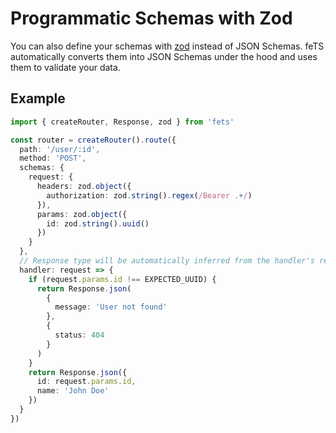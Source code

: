 # Programmatic Schemas with Zod

You can also define your schemas with [zod](https://zod.dev/) instead of JSON Schemas. feTS
automatically converts them into JSON Schemas under the hood and uses them to validate your data.

## Example

```typescript
import { createRouter, Response, zod } from 'fets'

const router = createRouter().route({
  path: '/user/:id',
  method: 'POST',
  schemas: {
    request: {
      headers: zod.object({
        authorization: zod.string().regex(/Bearer .+/)
      }),
      params: zod.object({
        id: zod.string().uuid()
      })
    }
  },
  // Response type will be automatically inferred from the handler's return type
  handler: request => {
    if (request.params.id !== EXPECTED_UUID) {
      return Response.json(
        {
          message: 'User not found'
        },
        {
          status: 404
        }
      )
    }
    return Response.json({
      id: request.params.id,
      name: 'John Doe'
    })
  }
})
```
